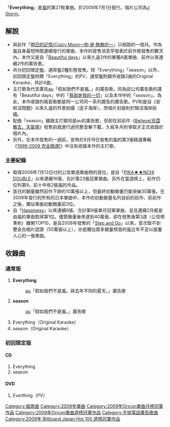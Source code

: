 {{unreferenced|time=2012-12-15T18:06:31+00:00}}
{{Infobox Single
| Name = Everything
| Cover = 
| Cover Size = 
| Caption = 
| Artist = [[嵐|嵐]]
| from Album =
| A-side = Everything
| B-side = season
| Released = 2009年7月1日
| Format = [[唱片|唱片]]
| Recorded = 2009年
| Genre = [[J-Pop|J-Pop]]
| Length = 初回：8分38秒<br />通常：17分16秒
| Label = [[J_Storm|J Storm]]
| Writer =
| Producer = Julie K. 
| Certification  = *白金（唱片，[[日本唱片協會|日本唱片協會]]）
| Chart position = *週榜第1位（[[Oricon公信榜|Oricon]]）
* 2009年7月度月榜第1位（Oricon）
* 2009年度年榜第5位（v）
| Last single = [[明日的記憶/Crazy_Moon～妳·是·無敵的～|明日的記憶/Crazy Moon～妳·是·無敵的～]]<br />2009年
| This single = ''Everything''<br />2009年
| Next single = [[My_Girl_(嵐)|My Girl]]<br />2009年
}}
「'''Everything'''」是[[嵐|嵐]]的第27枚單曲。於2009年7月1日發行。唱片公司為[[J_Storm|J Storm]]。
== 解說 ==
*與前作「[[明日的記憶/Crazy_Moon～妳·是·無敵的～|明日的記憶/Crazy Moon～妳·是·無敵的～]]」只相距約一個月。作為嵐自身最短時間連續發行的單曲，本作的發售消息早發表於前作剛發售的數天內。本作又是自「[[Beautiful_days_(嵐)|Beautiful days]]」以來久違2作的單獨A面單曲、前作以來連續2作的廣告歌。
*共分初回限定盤、通常盤2種形態發售。除「Everything」「season」以外，初回限定盤附贈「Everything」的PV，通常盤則額外收錄2曲的Original Karaoke，共計4曲。
*主打歌為代言廣告[[au_(流動電話)|au]]「假如我們不是嵐。」的廣告歌。同為該公司廣告歌的還有「Beautiful days」中的「[[Beautiful_days_(嵐)|我就是我的一切]]」以及本作中的「season」。為此，本作收錄的兩首歌都是同一公司同一系列廣告的廣告歌。PV則是自《安啦沒問題》以來久違的外景拍攝（逗子海岸）。而唱片封面則於鵠沼海岸拍攝。
*配曲「season」雖跟主打歌同是au的廣告歌，但卻在前前作《[[Believe/烏雲散去、天氣晴|Believe/烏雲散去、天氣晴]]》發售前就進行過完整音樂下載，久經多月的爭取才正式收錄於唱片內。
*另外，在本作發售約一週前，宣佈於8月19日發售的嵐的第3張精選專輯《[[1999-2009_完全精選!|1999-2009 完全精選!]]》中沒有收錄本作的主打歌。
=== 主要紀錄 ===
*取得2009年7月13日付的公信單週單曲榜的首位，是自「[[PIKA★★NCHI_DOUBLE|PIKA★★NCHI DOUBLE]]」以來連續16張、合計第23張冠軍單曲。另外在當週榜上，前作仍位列第9，前十中有2張嵐的作品。
*首日的銷量雖然前作下跌約10萬張以上，但最終初動銷量仍能突破30萬張。在2009年發行的所有的日本單曲中，本作的初動銷量名列自前的前作、前前作之後，獨佔單曲初動銷量前3位。
*自「[[Happiness_(嵐)|Happiness]]」以來連續8張、合計第9張單月冠軍單曲，並且連續2月都是由嵐的單曲取得第1位。儘管銷量後來達到40萬張，卻在發售後第3週（公信榜準則）離開TOP10，是自2008年發售的「[[Step_and_Go|Step and Go]]」以來，首次取不到雙金白唱片認證（50萬張以上），亦是獨佔眾多銷量榜首的嵐近年不足以振奮人心的一張單曲。

== 收錄曲 ==
=== 通常版 ===
#'''Everything'''
#:[[au_(流動電話)|au]]「假如我們不是嵐。與去年不同的夏天。」廣告歌
#'''season'''
#:[[au_(流動電話)|au]]「假如我們不是嵐。」廣告歌
#Everything（Original Karaoke）
#season（Original Karaoke）

=== 初回限定版 ===
==== CD ====
#Everything
#season
==== DVD ====
#Everthing（PV）

{{嵐}}
{{Oricon單曲月榜冠軍 (2000年代後期)|2009年7月}}
{{Oricon單曲週榜冠軍 (2009年)|2009年7月13日}}
{{Billboard JAPAN Hot 100 週榜冠軍 (2009年)|2009年7月13日}}

[[Category:嵐歌曲|Category:嵐歌曲]]
[[Category:2009年單曲|Category:2009年單曲]]
[[Category:2009年Oricon單曲月榜冠軍作品|Category:2009年Oricon單曲月榜冠軍作品]]
[[Category:2009年Oricon單曲週榜冠軍作品|Category:2009年Oricon單曲週榜冠軍作品]]
[[Category:手提電話廣告歌曲|Category:手提電話廣告歌曲]]
[[Category:2009年_Billboard_Japan_Hot_100_週榜冠軍作品|Category:2009年 Billboard Japan Hot 100 週榜冠軍作品]]
